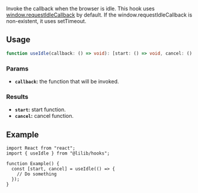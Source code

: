 Invoke the callback when the browser is idle. This hook uses [window.requestIdleCallback](https://developer.mozilla.org/en-US/docs/Web/API/Window/requestIdleCallback) by default. If the window.requestIdleCallback is non-existent, it uses setTimeout.

## Usage

```ts
function useIdle(callback: () => void): [start: () => void, cancel: () => void];
```

### Params

- **`callback`:** the function that will be invoked.

### Results

- **`start`:** start function.
- **`cancel`:** cancel function.

## Example

```tsx
import React from "react";
import { useIdle } from "@lilib/hooks";

function Example() {
  const [start, cancel] = useIdle(() => {
    // Do something
  });
}
```
